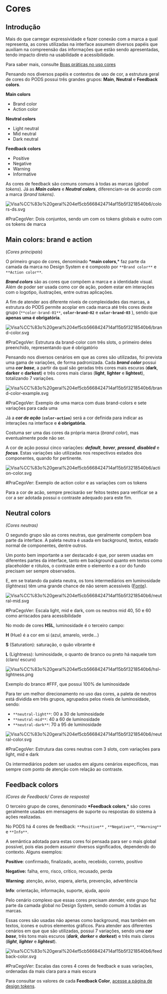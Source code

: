 # Cores

## Introdução

Mais do que carregar expressividade e fazer conexão com a marca a qual representa, as cores utilizadas na interface assumem diversos papéis que auxiliam na compreensão das informações que estão sendo apresentadas, tendo impacto direto na usabilidade e acessibilidade.

Para saber mais, consulte [Boas práticas no uso cores](https://www.notion.so/Boas-pr-ticas-no-uso-de-cores-b58b8be91cfd4ebe880294dd51f33bb1)

Pensando nos diversos papéis e contextos de uso de cor, a estrutura geral de cores do PODS possui três grandes grupos: **Main**, **Neutral** e **Feedback colors**.

**Main colors**

- Brand color
- Action color

**Neutral colors**

- Light neutral
- Mid neutral
- Dark neutral

**Feedback colors**

- Positive
- Negative
- Warning
- Informative

As cores de feedback são comuns comuns à todas as marcas (_global tokens_). Já as **_Main colors_** e **_Neutral colors_**, diferenciam-se de acordo com a marca (_brand tokens)_.

![Visa%CC%83o%20geral%204ef5cb5668424714af15b5f3218540b6/colors-ds.svg](Visa%CC%83o%20geral%204ef5cb5668424714af15b5f3218540b6/colors-ds.svg)

#PraCegoVer: Dois conjuntos, sendo um com os tokens globais e outro com os tokens de marca

## Main colors: brand e action

(_Cores principais_)

O primeiro grupo de cores, denominado **\*main colors**,\* faz parte da camada da marca no Design System e é composto por `**Brand color**` e `**Action color**`.

**_Brand colors_** são as cores que compõem a marca e a identidade visual. Além de poder ser usada como cor de ação, podem estar em interações com o logotipo, ilustrações, entre outras aplicações.

A fim de atender aos diferente níveis de complexidades das marcas, a estrutura do PODS permite acoplar em cada marca até três cores deste grupo (`**color-brand-01**`, **`color-brand-02`** e **`color-brand-03`** ), sendo que **apenas uma é obrigatória**.

![Visa%CC%83o%20geral%204ef5cb5668424714af15b5f3218540b6/brand-color.svg](Visa%CC%83o%20geral%204ef5cb5668424714af15b5f3218540b6/brand-color.svg)

#PraCegoVer: Estrutura da brand-color com três slots, o primeiro deles preenchido, representando que é obrigatório

Pensando nos diversos cenários em que as cores são utilizadas, foi prevista uma gama de variações, de forma padronizada. Cada **_brand color_** possui uma **_cor base_**, a partir da qual são geradas três cores mais escuras (**dark**, **darker** e **darkest**) e três cores mais claras (**light**, **lighter** e **lightest**), totalizando 7 variações.

![Visa%CC%83o%20geral%204ef5cb5668424714af15b5f3218540b6/brand-color-example.svg](Visa%CC%83o%20geral%204ef5cb5668424714af15b5f3218540b6/brand-color-example.svg)

#PraCegoVer: Exemplo de uma marca com duas brand-colors e sete variações para cada uma

Já a **_cor de ação_** (**`color-action`**) será a cor definida para indicar as interações na interface e **é obrigatória**.

Costuma ser uma das cores da própria marca (_brand color_), mas eventualmente pode não ser.

A cor de ação possui cinco variações: **_default_**, **_hover_**, **_pressed_**, **_disabled_** e **_focus_**.
Estas variações são utilizadas nos respectivos estados dos componentes, quando for pertinente.

![Visa%CC%83o%20geral%204ef5cb5668424714af15b5f3218540b6/action-color.svg](Visa%CC%83o%20geral%204ef5cb5668424714af15b5f3218540b6/action-color.svg)

#PraCegoVer: Exemplo de action color e as variações com os tokens

Para a cor de acão, sempre precisarão ser feitos testes para verificar se a cor a ser adotada possui o contraste adequado para este fim.

## Neutral colors

_(Cores neutras)_

O segundo grupo são as cores neutras, que geralmente compõem boa parte da interface. A paleta neutra é usada em background, textos, estado normal de componentes, dentre outros.

Um ponto bem importante a ser destacado é que, por serem usadas em diferentes partes da interface, tanto em background quanto em textos como placeholder e rótulos, o contraste entre o elemento e a cor do fundo precisam ser sempre observados.

E, em se tratando da paleta neutra, os tons intermediários em luminosidade (_lightness_) têm uma grande chance de não serem acessíveis ([Fonte](https://eightshapes.com/articles/color-in-design-systems.html)).

![Visa%CC%83o%20geral%204ef5cb5668424714af15b5f3218540b6/neutral-mid.svg](Visa%CC%83o%20geral%204ef5cb5668424714af15b5f3218540b6/neutral-mid.svg)

#PraCegoVer: Escala light, mid e dark, com os neutros mid 40, 50 e 60 como arriscados para acessibilidade

No modo de cores **HSL**, luminosidade é o terceiro campo:

**H** (Hue) é a cor em si (azul, amarelo, verde...)

**S** (Saturation): saturação, o quão vibrante é

**L** (Lightness): luminosidade, o quanto de branco ou preto há naquele tom (claro/ escuro)

![Visa%CC%83o%20geral%204ef5cb5668424714af15b5f3218540b6/hsl-lightness.png](Visa%CC%83o%20geral%204ef5cb5668424714af15b5f3218540b6/hsl-lightness.png)

Exemplo do branco #FFF, que possui 100% de luminosidade

Para ter um melhor direcionamento no uso das cores, a paleta de neutros está dividida em três grupos, agrupados pelos níveis de luminosidade, sendo:

- `**neutral-light**`: 00 a 30 de luminosidade
- `**neutral-mid**`: 40 a 60 de luminosidade
- `**neutral-dark**`: 70 a 95 de luminosidade

![Visa%CC%83o%20geral%204ef5cb5668424714af15b5f3218540b6/neutral-color.svg](Visa%CC%83o%20geral%204ef5cb5668424714af15b5f3218540b6/neutral-color.svg)

#PraCegoVer: Estrutura das cores neutras com 3 slots, com variações para light, mid e dark

Os intermediários podem ser usados em alguns cenários específicos, mas sempre com ponto de atenção com relação ao contraste.

## Feedback colors

_(Cores de Feedback/ Cores de resposta)_

O terceiro grupo de cores, denominado **\*Feedback colors**,\* são cores geralmente usadas em mensagens de suporte ou respostas do sistema à ações realizadas.

No PODS há 4 cores de feedback: `**Positive**` , `**Negative**`, `**Warning**` e `**Info**`.

A semântica adotada para estas cores foi pensada para ser o mais global possível, pois elas podem assumir diversos significados, dependendo do contexto. Alguns exemplos:

**Positive**: confirmado, finalizado, aceito, recebido, correto, positivo

**Negative:** falha, erro, risco, crítico, recusado, perda

**Warning**: atenção, aviso, espera, alerta, prevenção, advertência

**Info**: orientação, informação, suporte, ajuda, apoio

Pelo cenário complexo que essas cores precisam atender, este grupo faz parte da camada global no Design System, sendo comum à todas as marcas.

Essas cores são usadas não apenas como background, mas também em textos, ícones e outros elementos gráficos. Para atender aos diferentes cenários em que que são utilizadas, possui 7 variações, sendo uma **_cor base_**, três tons mais escuros (**_dark_**, **_darker_** e **_darkest_**) e três mais claros (**_light_**, **_lighter_** e **_lightest_**).

![Visa%CC%83o%20geral%204ef5cb5668424714af15b5f3218540b6/feedback-color.svg](Visa%CC%83o%20geral%204ef5cb5668424714af15b5f3218540b6/feedback-color.svg)

#PraCegoVer: Escalas das cores 4 cores de feedback e suas variações, ordenadas da mais clara para a mais escura

Para consultar os valores de cada **Feedback Color**, [acesse a página de design tokens](https://www.notion.so/Design-Tokens-c61375cf4bca47c591d53f38dfe0991d).
